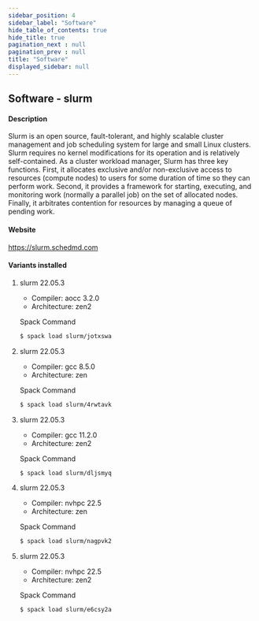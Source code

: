 ```yaml
---
sidebar_position: 4
sidebar_label: "Software"
hide_table_of_contents: true
hide_title: true
pagination_next : null
pagination_prev : null
title: "Software"
displayed_sidebar: null
---
```


## Software - slurm


#### Description
Slurm is an open source, fault-tolerant, and highly scalable cluster management and job scheduling system for large and small Linux clusters. Slurm requires no kernel modifications for its operation and is relatively self-contained. As a cluster workload manager, Slurm has three key functions. First, it allocates exclusive and/or non-exclusive access to resources (compute nodes) to users for some duration of time so they can perform work. Second, it provides a framework for starting, executing, and monitoring work (normally a parallel job) on the set of allocated nodes. Finally, it arbitrates contention for resources by managing a queue of pending work.

#### Website
https://slurm.schedmd.com

#### Variants installed

1. slurm 22.05.3

    - Compiler: aocc 3.2.0
    - Architecture: zen2

    Spack Command
    ```bash
    $ spack load slurm/jotxswa
    ```

2. slurm 22.05.3

    - Compiler: gcc 8.5.0
    - Architecture: zen

    Spack Command
    ```bash
    $ spack load slurm/4rwtavk
    ```

3. slurm 22.05.3

    - Compiler: gcc 11.2.0
    - Architecture: zen2

    Spack Command
    ```bash
    $ spack load slurm/dljsmyq
    ```

4. slurm 22.05.3

    - Compiler: nvhpc 22.5
    - Architecture: zen

    Spack Command
    ```bash
    $ spack load slurm/nagpvk2
    ```

5. slurm 22.05.3

    - Compiler: nvhpc 22.5
    - Architecture: zen2

    Spack Command
    ```bash
    $ spack load slurm/e6csy2a
    ```
